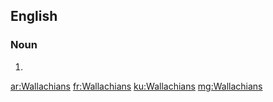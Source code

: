 ==English==

===Noun===
{{head|en}}

# {{plural of|Wallachian}}

[[ar:Wallachians]]
[[fr:Wallachians]]
[[ku:Wallachians]]
[[mg:Wallachians]]
